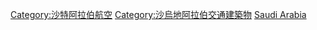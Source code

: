 {{noteTA
|G1=國家
}}
{{Commonscat|Airports in Saudi Arabia}}
{{Portal|航空}}

[[Category:沙特阿拉伯航空|Category:沙特阿拉伯航空]]
[[Category:沙烏地阿拉伯交通建築物|Category:沙烏地阿拉伯交通建築物]]
[[Category:亞洲各國機場|Saudi Arabia]]